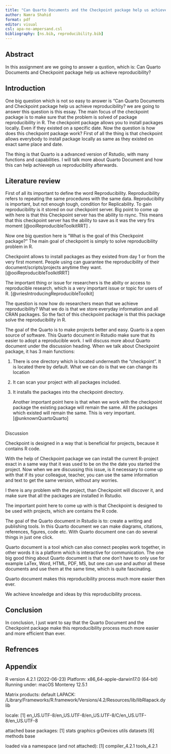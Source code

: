 ```yaml
---
title: "Can Quarto Documents and the Checkpoint package help us achieve reproducibility?"
author: Namra Shahid
format: pdf
editor: visual
csl: apa-no-ampersand.csl
bibliography: [ns.bib, reproducibility.bib]
---
```


## Abstract

In this assignment are we going to answer a qustion, which is: Can Quarto Documents and Checkpoint package help us achieve reproducibility?

## Introduction

One big question which is not so easy to answer is "Can Quarto Documents and Checkpoint package help us achieve reproducibility? we are going to answer this question is this essay. The main focus of the checkpoint package is to make sure that the problem is solved of package reproducibility in R. The checkpoint package allows you to install packages locally. Even if they existed on a specific date. Now the question is how does this checkpoint package work? First of all the thing is that checkpoint allows everybody to install package locally as same as they existed on exact same place and date.

The thing is that Quarto is a advanced version of Rstudio, with many functions and capabilities.
I will talk more about Quarto Document and how this can help achieveph us reproducibility afterwards.

## Literature review

First of all its important to define the word Reproducibility.
Reproducibility refers to repeating the same procedures with the same data.
Reproducibilty is important, but not enough tough, condition for Replicability.
To gain reproducibility is it stored on our checkpoint server.
Big point to come up with here is that this Checkpoint server has the ability to rsync.
This means that this checkpoint server has the ability to save as it was the very firs moment [@ooiReproducibleToolkitRRT] .

Now one big question here is "What is the goal of this Checkpoint package?"
The main goal of checkpoint is simply to solve reproducibility problem in R.

Checkpoint allows to install packages as they existed from day 1 or from the
very first moment.
People using can guarantee the reproducibility of their
document/scripts/projects anytime they want.
\[@ooiReproducibleToolkitRRT\]

The important thing or issue for researchers is the abilty or access to reproducible
research, which is a very important issue or topic for users of R.
\[@vriesIntroducingReproducibleToolkit\]

The question is now how do researchers mean that we achieve reproducibility?
What we do is that we store everyday information and all CRAN packages.
So the fact of this checkpoint package is that this package solve the reproducibility in R.

The goal
of the Quarto is to make projects better and easy.
Quarto is a open source of
software.
This Quarto document in Rstudio make sure that its easier to adopt a reproducible work.
I will discuss more about Quarto document under the
discussion heading.
When we talk about Checkpoint package, it has 3 main functions:

1.  There is one directory which is located underneath the "checkpoint".
    It is located there by default.
    What we can do is that we can change its location

2.  It can scan your project with all packages included.

3.  It installs the packages into the checkpoint directory.

    Another important point here is that when we work with the checkpoint
    package the existing package will remain the same.
    All the packages which
    existed will remain the same.
    This is very important.
    \[@unknownQuartoQuarto\]

## 

Discussion

Checkpoint is designed in a way that is beneficial for projects, because it contains R code.

With the help of Checkpoint package we can install the current R-project exact in a same way that it was used to be on the the date you started the project.
Now when we are discussing this issue, is it necessary to come up with that if its your colleague, teacher, you can use the same information and text to get the same version, without any worries.

I there is any problem with the project, than Checkpoint will discover it, and make sure that all the packages are installed in Rstudio.

The important point here to come up with is that Checkpoint is designed to be used with projects, which are contains the R code.

The goal of the Quarto document in Rstudio is to: create a writing and publishing tools.
In this Quarto document we can make diagrams, citations, references, figures, code etc.
With Quarto document one can do several things in just one click.

Quarto document is a tool which can also connect peoples work together, in other words it is a platform which is interactive for communication.
The one big good thing about Quarto document is that one don't have to only use for example LaTex, Word, HTML, PDF, MS, but one can use and author all these documents and use them at the same time, which is quite fascinating.

Quarto document makes this reproducibility process much more easier then ever.

We achieve knowledge and ideas by this reproducibility process.

## Conclusion

In conclusion, I just want to say that the Quarto Document and the Checkpoint package make this reproducibility process much more easier and more efficient than ever.

## Refrences

::: {#refs}
## 
:::

## Appendix

R version 4.2.1 (2022-06-23) Platform: x86_64-apple-darwin17.0 (64-bit) Running under: macOS Monterey 12.5.1

Matrix products: default LAPACK: /Library/Frameworks/R.framework/Versions/4.2/Resources/lib/libRlapack.dylib

locale: \[1\] en_US.UTF-8/en_US.UTF-8/en_US.UTF-8/C/en_US.UTF-8/en_US.UTF-8

attached base packages: \[1\] stats graphics grDevices utils datasets \[6\] methods base

loaded via a namespace (and not attached): \[1\] compiler_4.2.1 tools_4.2.1
